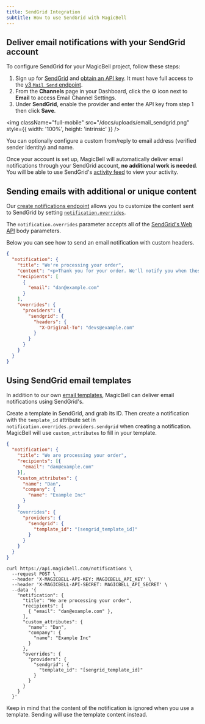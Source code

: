 ```yaml
---
title: SendGrid Integration
subtitle: How to use SendGrid with MagicBell
---
```


## Deliver email notifications with your SendGrid account

To configure SendGrid for your MagicBell project, follow these steps:

1. Sign up for [SendGrid](https://signup.sendgrid.com/) and [obtain an API key](https://docs.sendgrid.com/ui/account-and-settings/api-keys). It must have full access to the [v3 `Mail Send` endpoint](https://docs.sendgrid.com/api-reference/mail-send/mail-send).
1. From the **Channels** page in your Dashboard, click the ⚙ icon next to **Email** to access Email Channel Settings.
1. Under **SendGrid**, enable the provider and enter the API key from step 1 then click **Save**.

<img
  className="full-mobile"
  src="/docs/uploads/email_sendgrid.png"
  style={{ width: '100%', height: 'intrinsic' }}
/>

<Note>
  You can optionally configure a custom from/reply to email address (verified sender
  identity) and name.
</Note>

Once your account is set up, MagicBell will automatically deliver email
notifications through your SendGrid account, **no additional work is needed**. You will
be able to use SendGrid's [activity feed](https://app.sendgrid.com/email_activity)
to view your activity.

## Sending emails with additional or unique content

Our [create notifications endpoint](/docs/rest-api/reference#create-notification)
allows you to customize the content sent to SendGrid by setting
[`notification.overrides`](/docs/overrides).

The `notification.overrides` parameter accepts all of the [SendGrid's Web API](https://docs.sendgrid.com/api-reference/mail-send/mail-send)
body parameters.

Below you can see how to send an email notification with custom headers.

```json
{
  "notification": {
    "title": "We're processing your order",
    "content": "<p>Thank you for your order. We'll notify you when these items are ready.</p>",
    "recipients": [
      {
        "email": "dan@example.com"
      }
    ],
    "overrides": {
      "providers": {
        "sendgrid": {
          "headers": {
            "X-Original-To": "devs@example.com"
          }
        }
      }
    }
  }
}
```

## Using SendGrid email templates

In addition to our own [email templates](/docs/templates), MagicBell can deliver email notifications using SendGrid's.

Create a template in SendGrid, and grab its ID. Then create a notification with
the `template_id` attribute set in `notification.overrides.providers.sendgrid` when creating
a notification. MagicBell will use `custom_attributes` to fill in your template.

<Tabs>

```json title=PAYLOAD hideHeader noTopBorderRadius
{
  "notification": {
    "title": "We are processing your order",
    "recipients": [{
      "email": "dan@example.com"
    }],
    "custom_attributes": {
      "name": "Dan",
      "company": {
        "name": "Example Inc"
      }
    }
    "overrides": {
      "providers": {
        "sendgrid": {
          "template_id": "[sengrid_template_id]"
        }
      }
    }
  }
}
```

```curl title=cURL hideHeader noTopBorderRadius
curl https://api.magicbell.com/notifications \
  --request POST \
  --header 'X-MAGICBELL-API-KEY: MAGICBELL_API_KEY' \
  --header 'X-MAGICBELL-API-SECRET: MAGICBELL_API_SECRET' \
  --data '{
    "notification": {
      "title": "We are processing your order",
      "recipients": [
        { "email": "dan@example.com" },
      ],
      "custom_attributes": {
        "name": "Dan",
        "company": {
          "name": "Example Inc"
        }
      },
      "overrides": {
        "providers": {
          "sendgrid": {
            "template_id": "[sengrid_template_id]"
          }
        }
      }
    }
  }'
```

</Tabs>

Keep in mind that the content of the notification is ignored when you use a
template. Sending will use the template content instead.
